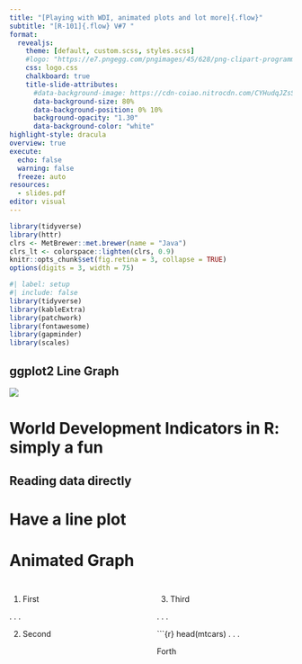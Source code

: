 ```yaml
---
title: "[Playing with WDI, animated plots and lot more]{.flow}"
subtitle: "[R-101]{.flow} V#7 "
format:
  revealjs:
    theme: [default, custom.scss, styles.scss]
    #logo: "https://e7.pngegg.com/pngimages/45/628/png-clipart-programming-language-computational-statistics-rstudio-others-blue-angle.png"
    css: logo.css
    chalkboard: true
    title-slide-attributes:
      #data-background-image: https://cdn-coiao.nitrocdn.com/CYHudqJZsSxQpAPzLkHFOkuzFKDpEHGF/assets/static/optimized/rev-85bf93c/wp-content/uploads/2018/10/a-visual-explanation-of-ggplot2-syntax-with-geom_line.png
      data-background-size: 80%
      data-background-position: 0% 10%
      background-opacity: "1.30"
      data-background-color: "white"
highlight-style: dracula
overview: true
execute:
  echo: false
  warning: false
  freeze: auto
resources:
  - slides.pdf
editor: visual
---
```


```r
library(tidyverse)
library(httr)
clrs <- MetBrewer::met.brewer(name = "Java")
clrs_lt <- colorspace::lighten(clrs, 0.9)
knitr::opts_chunk$set(fig.retina = 3, collapse = TRUE)
options(digits = 3, width = 75)
```

```r
#| label: setup
#| include: false
library(tidyverse)
library(kableExtra)
library(patchwork)
library(fontawesome)
library(gapminder)
library(scales)
```

## [ggplot2 Line Graph]{.flow} {background-color="white"}

![](images/bbplot.png)

# World Development Indicators in R: simply a fun

## Reading data directly

# Have a line plot 

# Animated Graph








## 

::: columns
::: {.column width="50%"}
1.  First

. . .

2.  Second
:::

::: {.column width="50%"}
3.  Third

. . .

\`\`\`{r} head(mtcars) . . .

Forth
:::
:::
